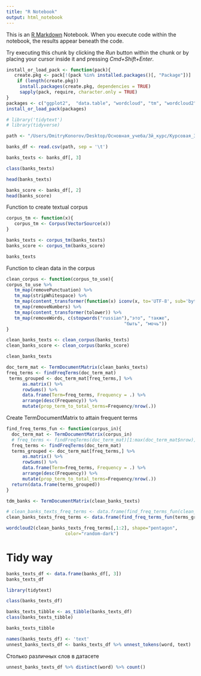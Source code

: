 ```yaml
---
title: "R Notebook"
output: html_notebook
---
```


This is an [R Markdown](http://rmarkdown.rstudio.com) Notebook. When you execute code within the notebook, the results appear beneath the code.

Try executing this chunk by clicking the *Run* button within the chunk or by placing your cursor inside it and pressing *Cmd+Shift+Enter*.

```r
install_or_load_pack <- function(pack){
   create.pkg <- pack[!(pack %in% installed.packages()[, "Package"])]
    if (length(create.pkg))
     install.packages(create.pkg, dependencies = TRUE)
     sapply(pack, require, character.only = TRUE)
}
packages <- c("ggplot2",  "data.table", "wordcloud", "tm", "wordcloud2","scales", "tidytext", "devtools", "twitteR", "caret", "magrittr", "RColorBrewer", "ggdendro","tidyr", "topicmodels", "SnowballC", "gtools", "dplyr", 'tidyverse')
install_or_load_pack(packages)

```

```r
# library('tidytext')
# library(tidyverse)
```

```r
path <- "/Users/DmitryKonorov/Desktop/Основная_учеба/3й_курс/Курсовая_3й_курс/Course_work_3d_course_First/Data/banks.csv"
```

```r
banks_df <- read.csv(path, sep = '\t')
```

```r
banks_texts <- banks_df[, 3]
```

```r
class(banks_texts)
```

```r
head(banks_texts)
```

```r
banks_score <- banks_df[, 2]
head(banks_score)
```

Function to create textual corpus

```r
corpus_tm <- function(x){
   corpus_tm <- Corpus(VectorSource(x))
}
```

```r
banks_texts <- corpus_tm(banks_texts)
banks_score <- corpus_tm(banks_score)
```

```r
banks_texts
```

Function to clean data in the corpus

```r
clean_corpus <- function(corpus_to_use){
corpus_to_use %>%
   tm_map(removePunctuation) %>%
   tm_map(stripWhitespace) %>%
   tm_map(content_transformer(function(x) iconv(x, to='UTF-8', sub='byte'))) %>%
   tm_map(removeNumbers) %>%
   tm_map(content_transformer(tolower)) %>%
   tm_map(removeWords, c(stopwords("russian"),"это", "также",
                                            "быть", "мочь"))
}
```

```r
clean_banks_texts <- clean_corpus(banks_texts)
clean_banks_score <- clean_corpus(banks_score)
```

```r
clean_banks_texts
```

```r
doc_term_mat <- TermDocumentMatrix(clean_banks_texts)
freq_terms <- findFreqTerms(doc_term_mat)
 terms_grouped <- doc_term_mat[freq_terms,] %>%
      as.matrix() %>%
      rowSums() %>%
      data.frame(Term=freq_terms, Frequency = .) %>%
      arrange(desc(Frequency)) %>%
      mutate(prop_term_to_total_terms=Frequency/nrow(.))

```

Create TermDocumentMatrix to attain frequent terms

```r
find_freq_terms_fun <- function(corpus_in){
  doc_term_mat <- TermDocumentMatrix(corpus_in)
  # freq_terms <- findFreqTerms(doc_term_mat)[1:max(doc_term_mat$nrow)]
  freq_terms <- findFreqTerms(doc_term_mat)
  terms_grouped <- doc_term_mat[freq_terms,] %>%
      as.matrix() %>%
      rowSums() %>%
      data.frame(Term=freq_terms, Frequency = .) %>%
      arrange(desc(Frequency)) %>%
      mutate(prop_term_to_total_terms=Frequency/nrow(.))
  return(data.frame(terms_grouped))
}
```

```r
tdm_banks <- TermDocumentMatrix(clean_banks_texts)
```

```r
# clean_banks_texts_freq_terms <- data.frame(find_freq_terms_fun(clean_banks_texts))
clean_banks_texts_freq_terms <- data.frame(find_freq_terms_fun(terms_grouped))


```

```r
wordcloud2(clean_banks_texts_freq_terms[,1:2], shape="pentagon",
				      color="random-dark")
```

# Tidy way

```r
banks_texts_df <- data.frame(banks_df[, 3])
banks_texts_df
```

```r
library(tidytext)
```

```r
class(banks_texts_df)
```

```r
banks_texts_tibble <- as_tibble(banks_texts_df)
class(banks_texts_tibble)
```

```r
banks_texts_tibble
```

```r
names(banks_texts_df) <- 'text'
unnest_banks_texts_df <- banks_texts_df %>% unnest_tokens(word, text)
```

Столько различных слов в датасете

```r
unnest_banks_texts_df %>% distinct(word) %>% count()
```

```r

```

